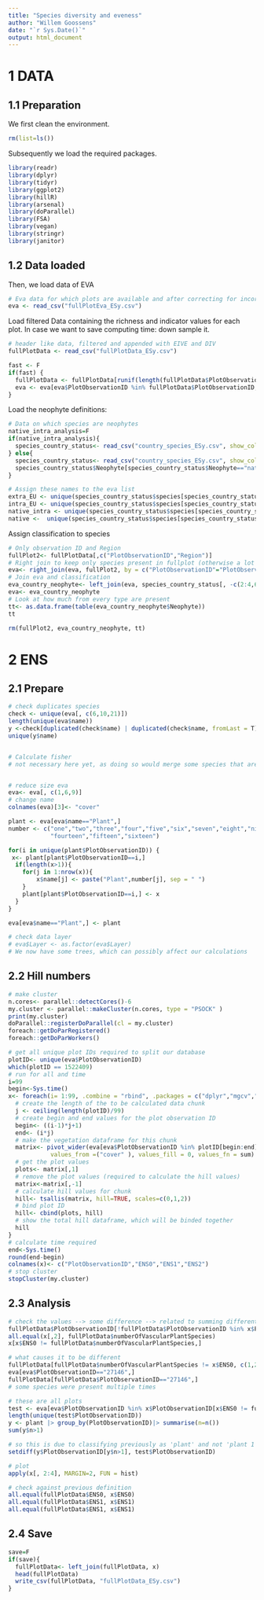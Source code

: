 ```yaml
---
title: "Species diversity and eveness"
author: "Willem Goossens"
date: "`r Sys.Date()`"
output: html_document
---
```


# 1 DATA
## 1.1 Preparation
We first clean the environment.
```r
rm(list=ls())
```

Subsequently we load the required packages.
```r
library(readr)
library(dplyr)
library(tidyr)
library(ggplot2)
library(hillR)
library(arsenal)
library(doParallel)
library(FSA)
library(vegan)
library(stringr)
library(janitor)
```

## 1.2 Data loaded
Then, we load data of EVA
```r
# Eva data for which plots are available and after correcting for incorrect or weird plot observations
eva <- read_csv("fullPlotEva_ESy.csv")
```

Load filtered Data containing the richness and indicator values for each plot. In case we want to save computing time: down sample it.
```r
# header like data, filtered and appended with EIVE and DIV
fullPlotData <- read_csv("fullPlotData_ESy.csv")

fast <- F
if(fast) {
  fullPlotData <- fullPlotData[runif(length(fullPlotData$PlotObservationID)) > 0.90,]
  eva <- eva[eva$PlotObservationID %in% fullPlotData$PlotObservationID,]
}
```


Load the neophyte definitions:
```r
# Data on which species are neophytes
native_intra_analysis=F
if(native_intra_analysis){
  species_country_status<- read_csv("country_species_ESy.csv", show_col_types = FALSE)
} else{
  species_country_status<- read_csv("country_species_ESy.csv", show_col_types = FALSE)
  species_country_status$Neophyte[species_country_status$Neophyte=="native_intra"] <- "native"
}

# Assign these names to the eva list
extra_EU <- unique(species_country_status$species[species_country_status$Neophyte=="extra"])
intra_EU <- unique(species_country_status$species[species_country_status$Neophyte=="intra"])
native_intra <- unique(species_country_status$species[species_country_status$Neophyte=="native_intra"])
native <-  unique(species_country_status$species[species_country_status$Neophyte=="native"])
```


Assign classification to species
```r
# Only observation ID and Region
fullPlot2<- fullPlotData[,c("PlotObservationID","Region")]
# Right join to keep only species present in fullplot (otherwise a lot of NAs)
eva<- right_join(eva, fullPlot2, by = c("PlotObservationID"="PlotObservationID"))
# Join eva and classification
eva_country_neophyte<- left_join(eva, species_country_status[, -c(2:4,6:8)], by= c("Region"= "Region", "name"= "name"))
eva<- eva_country_neophyte
# Look at how much from every type are present
tt<- as.data.frame(table(eva_country_neophyte$Neophyte))
tt

rm(fullPlot2, eva_country_neophyte, tt)
```


# 2 ENS
## 2.1 Prepare
```r
# check duplicates species
check <- unique(eva[, c(6,10,21)])
length(unique(eva$name))
y <-check[duplicated(check$name) | duplicated(check$name, fromLast = T),]
unique(y$name)


# Calculate fisher
# not necessary here yet, as doing so would merge some species that are different subspecies per plot. It is important to note that this file takes this into account by calculating the ENSO only on species names (so not subspecies removed through EUNIS-ESy)


# reduce size eva
eva<- eva[, c(1,6,9)]
# change name
colnames(eva)[3]<- "cover"

plant <- eva[eva$name=="Plant",]
number <- c("one","two","three","four","five","six","seven","eight","nine","ten","eleven","twelve","thirteen",
            "fourteen","fifteen","sixteen")

for(i in unique(plant$PlotObservationID)) {
 x<- plant[plant$PlotObservationID==i,]
  if(length(x>1)){
    for(j in 1:nrow(x)){
        x$name[j] <- paste("Plant",number[j], sep = " ")
    }
    plant[plant$PlotObservationID==i,] <- x
  }
}

eva[eva$name=="Plant",] <- plant

# check data layer
# eva$Layer <- as.factor(eva$Layer)
# We now have some trees, which can possibly affect our calculations
```


## 2.2 Hill numbers
```r
# make cluster
n.cores<- parallel::detectCores()-6
my.cluster <- parallel::makeCluster(n.cores, type = "PSOCK" )
print(my.cluster)
doParallel::registerDoParallel(cl = my.cluster)
foreach::getDoParRegistered()
foreach::getDoParWorkers()

# get all unique plot IDs required to split our database
plotID<- unique(eva$PlotObservationID)
which(plotID == 1522409)
# run for all and time
i=99
begin<-Sys.time()
x<- foreach(i= 1:99, .combine = "rbind", .packages = c("dplyr","mgcv","tidyr","vegan")) %dopar% {
  # create the length of the to be calculated data chunk
  j <- ceiling(length(plotID)/99)
  # create begin and end values for the plot observation ID
  begin<- ((i-1)*j+1)
  end<- (i*j)
  # make the vegetation dataframe for this chunk
  matrix<- pivot_wider(eva[eva$PlotObservationID %in% plotID[begin:end],], names_from= c("name"),
            values_from =("cover" ), values_fill = 0, values_fn = sum)
  # get the plot values
  plots<- matrix[,1]
  # remove the plot values (required to calculate the hill values)
  matrix<-matrix[,-1]
  # calculate hill values for chunk
  hill<- tsallis(matrix, hill=TRUE, scales=c(0,1,2))
  # bind plot ID
  hill<- cbind(plots, hill)
  # show the total hill dataframe, which will be binded together
  hill
}
# calculate time required
end<-Sys.time()
round(end-begin)
colnames(x)<- c("PlotObservationID","ENS0","ENS1","ENS2")
# stop cluster
stopCluster(my.cluster)
```


## 2.3 Analysis
```r
# check the values --> some difference --> related to summing different layers 
fullPlotData$PlotObservationID[!fullPlotData$PlotObservationID %in% x$PlotObservationID]
all.equal(x[,2], fullPlotData$numberOfVascularPlantSpecies)
x[x$ENS0 != fullPlotData$numberOfVascularPlantSpecies,]

# what causes it to be different
fullPlotData[fullPlotData$numberOfVascularPlantSpecies != x$ENS0, c(1,2,4,9)]
eva[eva$PlotObservationID=="27146",]
fullPlotData[fullPlotData$PlotObservationID=="27146",]
# some species were present multiple times

# these are all plots
test <- eva[eva$PlotObservationID %in% x$PlotObservationID[x$ENS0 != fullPlotData$numberOfVascularPlantSpecies],]
length(unique(test$PlotObservationID))
y <- plant |> group_by(PlotObservationID)|> summarise(n=n())
sum(y$n>1)

# so this is due to classifying previously as 'plant' and not 'plant 1'
setdiff(y$PlotObservationID[y$n>1], test$PlotObservationID)

# plot
apply(x[, 2:4], MARGIN=2, FUN = hist)

# check against previous definition
all.equal(fullPlotData$ENS0, x$ENS0)
all.equal(fullPlotData$ENS1, x$ENS1)
all.equal(fullPlotData$ENS1, x$ENS1)
```



## 2.4 Save
```r
save=F
if(save){
  fullPlotData<- left_join(fullPlotData, x)
  head(fullPlotData)
  write_csv(fullPlotData, "fullPlotData_ESy.csv")
}
```


